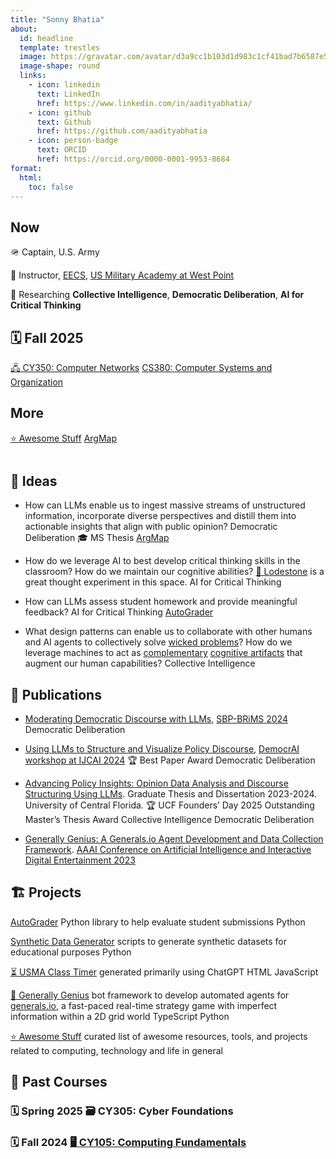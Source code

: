 ```yaml
---
title: "Sonny Bhatia"
about:
  id: headline
  template: trestles
  image: https://gravatar.com/avatar/d3a9cc1b103d1d983c1cf41bad7b6587e5efd5a2525866b9fce14dcb5f949fcf?size=512
  image-shape: round
  links:
    - icon: linkedin
      text: LinkedIn
      href: https://www.linkedin.com/in/aadityabhatia/
    - icon: github
      text: Github
      href: https://github.com/aadityabhatia
    - icon: person-badge
      text: ORCID
      href: https://orcid.org/0000-0001-9953-8684
format:
  html:
    toc: false
---
```


::: {#headline}

## Now

🪖 Captain, U.S. Army

🏫 Instructor, [EECS](https://www.westpoint.edu/academics/departments/electrical-engineering-and-computer-science), [US Military Academy at West Point](https://www.westpoint.edu/)

🔎 Researching [**Collective Intelligence**]{.badge .text-bg-secondary}, [**Democratic Deliberation**]{.badge .text-bg-secondary}, [**AI for Critical Thinking**]{.badge .text-bg-secondary}


## 🗓️ Fall 2025

[🖧 CY350: Computer Networks](https://cy350.bhatia.dev/){.btn .btn-primary .disabled} [<i class="bi bi-cpu"></i> CS380: Computer Systems and Organization](https://cs380.bhatia.dev/){.btn .btn-primary .disabled}

## More

[⭐ Awesome Stuff](/awesome "curated list of awesome resources, tools, and projects related to computing, technology and life in general"){.btn .btn-primary} [<i class="bi bi-diagram-3"></i> ArgMap](https://argmap.bhatia.dev/ "🎓 MS Thesis Project"){.btn .btn-primary}

:::

<div style="margin-top: 3em;"></div>


## 🧠 Ideas

- How can LLMs enable us to ingest massive streams of unstructured information, incorporate diverse perspectives and distill them into actionable insights that align with public opinion? [Democratic Deliberation]{.badge .text-bg-secondary} [🎓 MS Thesis]{.badge .text-bg-secondary} [<i class="bi bi-diagram-3"></i> ArgMap](https://argmap.bhatia.dev/){.btn .btn-primary}

- How do we leverage AI to best develop critical thinking skills in the classroom? How do we maintain our cognitive abilities? [🌿 Lodestone](https://maggieappleton.com/lodestone/) is a great thought experiment in this space. [AI for Critical Thinking]{.badge .text-bg-secondary}

- How can LLMs assess student homework and provide meaningful feedback? [AI for Critical Thinking]{.badge .text-bg-secondary} [<i class="bi bi-github"></i> AutoGrader](https://github.com/aadityabhatia/autograder "Python library to help evaluate student submissions"){.btn .btn-primary}

- What design patterns can enable us to collaborate with other humans and AI agents to collectively solve [wicked problems](https://en.m.wikipedia.org/wiki/Wicked_problem)? How do we leverage machines to act as [complementary](https://nautil.us/will-ai-harm-us-better-to-ask-how-well-reckon-with-our-hybrid-nature-236098/) [cognitive artifacts](https://doi.org/10.1007/BF02032391) that augment our human capabilities? [Collective Intelligence]{.badge .text-bg-secondary}


## 📜 Publications

- [Moderating Democratic Discourse with LLMs](https://link.springer.com/chapter/10.1007/978-3-031-72241-7_12), [SBP-BRiMS 2024](https://sbp-brims.org/2024/) [Democratic Deliberation]{.badge .text-bg-secondary}

- [Using LLMs to Structure and Visualize Policy Discourse](https://doi.org/10.1007/978-981-97-9536-9_5), [DemocrAI workshop at IJCAI 2024](https://sites.google.com/view/democrai2024) [🏆 Best Paper Award]{.badge .text-bg-success} [Democratic Deliberation]{.badge .text-bg-secondary}

- [Advancing Policy Insights: Opinion Data Analysis and Discourse Structuring Using LLMs](https://stars.library.ucf.edu/etd2023/204/). Graduate Thesis and Dissertation 2023-2024. University of Central Florida. [🏆 UCF Founders' Day 2025 Outstanding Master's Thesis Award]{.badge .text-bg-success} [Collective Intelligence]{.badge .text-bg-secondary} [Democratic Deliberation]{.badge .text-bg-secondary}

- [Generally Genius: A Generals.io Agent Development and Data Collection Framework](https://ojs.aaai.org/index.php/AIIDE/article/view/27536). [AAAI Conference on Artificial Intelligence and Interactive Digital Entertainment 2023](http://aiide.org/)


## 🏗️ Projects

[<i class="bi bi-github"></i> AutoGrader](https://github.com/aadityabhatia/autograder){.btn .btn-primary} Python library to help evaluate student submissions [Python]{.badge .text-bg-secondary}

[<i class="bi bi-github"></i> Synthetic Data Generator](https://github.com/aadityabhatia/synthetic-dataset-generators){.btn .btn-primary} scripts to generate synthetic datasets for educational purposes [Python]{.badge .text-bg-secondary}

[⏳ USMA Class Timer](https://classtime.bhatia.dev/){.btn .btn-primary} generated primarily using ChatGPT [HTML]{.badge .text-bg-secondary} [JavaScript]{.badge .text-bg-secondary}

[🤖 Generally Genius](https://corsaircoalition.github.io/){.btn .btn-primary} bot framework to develop automated agents for [generals.io](https://generals.io/), a fast-paced real-time strategy game with imperfect information within a 2D grid world [TypeScript]{.badge .text-bg-secondary} [Python]{.badge .text-bg-secondary}

[⭐ Awesome Stuff](/awesome){.btn .btn-primary} curated list of awesome resources, tools, and projects related to computing, technology and life in general


## 🏫 Past Courses

### 🗓️ Spring 2025 [🗃️ CY305: Cyber Foundations]{.btn .btn-primary .disabled}

### 🗓️ Fall 2024 [🖥️ CY105: Computing Fundamentals](https://cy105.bhatia.dev/){.btn .btn-primary}
